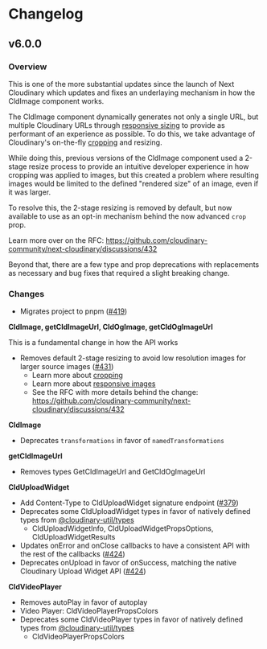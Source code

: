


<Head>
  <title>Changelog - Next Cloudinary</title>
  <meta name="og:title" content="Changelog - Next Cloudinary" />
  <meta name="og:url" content={`https://next.cloudinary.dev/changelog`} />
</Head>

<OgImage
  title="Changelog"
  twitterTitle="Changelog"
/>

# Changelog

## v6.0.0

### Overview

This is one of the more substantial updates since the launch of Next Cloudinary
which updates and fixes an underlaying mechanism in how the CldImage component works.

The CldImage component dynamically generates not only a single URL, but multiple
Cloudinary URLs through [responsive sizing](/guides/responsive-images) to provide as performant of an experience
as possible. To do this, we take advantage of Cloudinary's on-the-fly [cropping](/cldimage/configuration#crop)
and resizing.

While doing this, previous versions of the CldImage component used a 2-stage resize
process to provide an intuitive developer experience in how cropping was applied
to images, but this created a problem where resulting images would be limited to
the defined "rendered size" of an image, even if it was larger.

To resolve this, the 2-stage resizing is removed by default, but now available
to use as an opt-in mechanism behind the now advanced `crop` prop.

Learn more over on the RFC: https://github.com/cloudinary-community/next-cloudinary/discussions/432

Beyond that, there are a few type and prop deprecations with replacements
as necessary and bug fixes that required a slight breaking change.

### Changes

* Migrates project to pnpm ([#419](https://github.com/cloudinary-community/next-cloudinary/pull/419))

**CldImage, getCldImageUrl, CldOgImage, getCldOgImageUrl**

<Callout emoji={false} type="warning">
This is a fundamental change in how the API works
</Callout>

* Removes default 2-stage resizing to avoid low resolution images for larger source images  ([#431](https://github.com/cloudinary-community/next-cloudinary/pull/431))
  * Learn more about [cropping](/cldimage/configuration#crop)
  * Learn more about [responsive images](/guides/responsive-images)
  * See the RFC with more details behind the change: https://github.com/cloudinary-community/next-cloudinary/discussions/432

**CldImage**
* Deprecates `transformations` in favor of `namedTransformations`

**getCldImageUrl**
* Removes types GetCldImageUrl and GetCldOgImageUrl

**CldUploadWidget**
* Add Content-Type to CldUploadWidget signature endpoint ([#379](https://github.com/cloudinary-community/next-cloudinary/issues/379))
* Deprecates some CldUploadWidget types in favor of natively defined types from [@cloudinary-util/types](https://github.com/colbyfayock/cloudinary-util/tree/main/packages/types)
  * CldUploadWidgetInfo, CldUploadWidgetPropsOptions, CldUploadWidgetResults
* Updates onError and onClose callbacks to have a consistent API with the rest of the callbacks ([#424](https://github.com/cloudinary-community/next-cloudinary/pull/424))
* Deprecates onUpload in favor of onSuccess, matching the native Cloudinary Upload Widget API ([#424](https://github.com/cloudinary-community/next-cloudinary/pull/424))

**CldVideoPlayer**
* Removes autoPlay in favor of autoplay
* Video Player: CldVideoPlayerPropsColors
* Deprecates some CldVideoPlayer types in favor of natively defined types from [@cloudinary-util/types](https://github.com/colbyfayock/cloudinary-util/tree/main/packages/types)
  * CldVideoPlayerPropsColors
